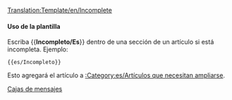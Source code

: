 <noinclude>[[Translation:Template/en/Incomplete]]</noinclude>{{es/Metaplantilla de avisos| tipo   = contenido
| imagen = en/UnderConstructionOrange.png
| texto  = <strong>Incompleto</strong><br>Tenga en cuenta que la información de esta página aún está incompleta, ya que aún está en construcción.
}}<includeonly>{{{1|[[Category:es/Artículos que necesitan ampliarse]]}}}</includeonly><noinclude>

====Uso de la plantilla====
Escriba <nowiki>{{</nowiki>'''Incompleto/Es'''<nowiki>}}</nowiki> dentro de una sección de un artículo si está incompleta. Ejemplo:
<pre>{{es/Incompleto}}</pre>
Esto agregará el artículo a [[:Category:es/Artículos que necesitan ampliarse]].

[[Category:es/Cajas de mensajes|Cajas de mensajes]]</noinclude>